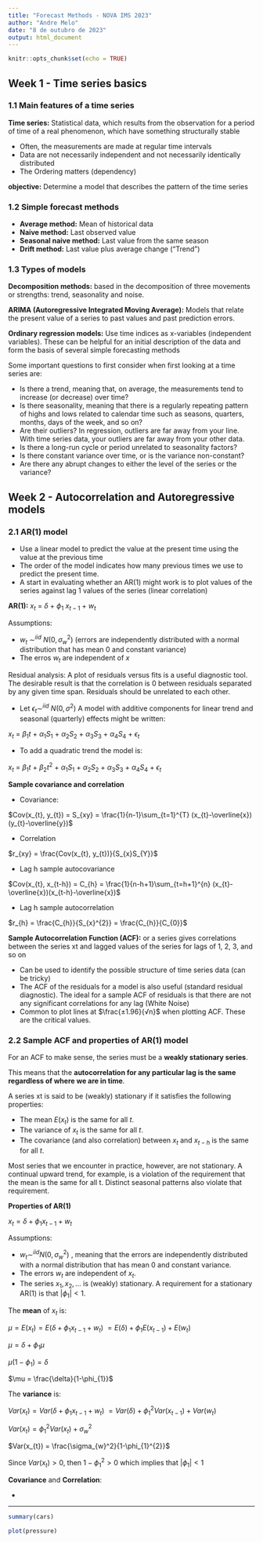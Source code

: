 ---
title: "Forecast Methods - NOVA IMS 2023"
author: "Andre Melo"
date: "8 de outubro de 2023"
output: html_document
---

```{r setup, include=FALSE}
knitr::opts_chunk$set(echo = TRUE)
```

## Week 1 - Time series basics

### 1.1 Main features of a time series

**Time series:** Statistical data, which results from the observation for a period of
time of a real phenomenon, which have something structurally
stable

- Often, the measurements are made at regular time intervals
- Data are not necessarily independent and not necessarily identically distributed
- The Ordering matters (dependency)

**objective:** Determine a model that describes the pattern of the time series

### 1.2 Simple forecast methods

- **Average method:** Mean of historical data
- **Naive method:** Last observed value
- **Seasonal naive method:** Last value from the same season
- **Drift method:** Last value plus average change ("Trend")

### 1.3 Types of models

**Decomposition methods:** based in the decomposition of three movements or strengths: trend, seasonality and noise.

**ARIMA (Autoregressive Integrated Moving Average):** Models that relate the present value of a series to past values and past prediction errors.

**Ordinary regression models:** Use time indices as x-variables (independent variables). These can be helpful for an initial description of the data and form the basis of several simple forecasting methods

Some important questions to first consider when first looking at a time series are:

- Is there a trend, meaning that, on average, the measurements tend to increase (or decrease) over time?
- Is there seasonality, meaning that there is a regularly repeating pattern of highs and lows related to calendar time such as seasons, quarters, months, days of the week, and so on?
- Are their outliers? In regression, outliers are far away from your line. With time series data, your outliers are far away from your other data.
- Is there a long-run cycle or period unrelated to seasonality factors?
- Is there constant variance over time, or is the variance non-constant?
- Are there any abrupt changes to either the level of the series or the variance?


## Week 2 - Autocorrelation and Autoregressive models

### 2.1 AR(1) model

- Use a linear model to predict the value at the present time using the value at the previous time
- The order of the model indicates how many previous times we use to predict the present time.
- A start in evaluating whether an AR(1) might work is to plot values of the series against lag 1 values of the series (linear correlation)

 **AR(1):** $x_{t}$ = $\delta$ + $\phi_{1}$ $x_{t-1}$ + $w_{t}$

Assumptions:

- $w_{t}$ $\sim^{iid}$ $N(0,\sigma^{2}_{w})$ (errors are independently distributed with a normal distribution that has mean 0 and constant variance)
- The erros $w_{t}$ are independent of $x$

Residual analysis: A plot of residuals versus fits is a useful diagnostic tool. The desirable result is that the correlation is 0 between residuals separated by any given time span. Residuals should be unrelated to each other.

- Let $\epsilon_{t}\sim^{iid}$ $N(0,\sigma^{2})$ A model with additive components for linear trend and seasonal (quarterly) effects might be written:

$x_{t}$ = $\beta_{1}t$ + $\alpha_{1}S_{1}$ + $\alpha_{2}S_{2}$ + $\alpha_{3}S_{3}$ + $\alpha_{4}S_{4}$ + $\epsilon_{t}$

- To add a quadratic trend the model is:

$x_{t}$ = $\beta_{1}t$ + $\beta_{2}t^{2}$ + $\alpha_{1}S_{1}$ + $\alpha_{2}S_{2}$ + $\alpha_{3}S_{3}$ + $\alpha_{4}S_{4}$ + $\epsilon_{t}$

**Sample covariance and correlation**

- Covariance:

$Cov(x_{t}, y_{t}) = S_{xy} = \frac{1}{n-1}\sum_{t=1}^{T} (x_{t}-\overline{x})(y_{t}-\overline{y})$

- Correlation 

$r_{xy} = \frac{Cov(x_{t}, y_{t})}{S_{x}S_{Y}}$

- Lag h sample autocovariance

$Cov(x_{t}, x_{t-h}) = C_{h} = \frac{1}{n-h+1}\sum_{t=h+1}^{n} (x_{t}-\overline{x})(x_{t-h}-\overline{x})$

- Lag h sample autocorrelation 

$r_{h} = \frac{C_{h}}{S_{x}^{2}} = \frac{C_{h}}{C_{0}}$


**Sample Autocorrelation Function (ACF):** or a series gives correlations between the series xt and lagged values of the series for lags of 1, 2, 3, and so on

- Can be used to identify the possible structure of time series data (can be tricky)
- The ACF of the residuals for a model is also useful (standard residual diagnostic). The ideal for a sample ACF of residuals is that there are not any significant correlations for any lag (White Noise)
- Common to plot lines at $\frac{±1.96}{√n}$ when plotting ACF. These are the critical values.


### 2.2 Sample ACF and properties of AR(1) model

For an ACF to make sense, the series must be a **weakly stationary series**.

This means that the **autocorrelation for any particular lag is the same regardless of where we are in time**.

A series xt is said to be (weakly) stationary if it satisfies the following properties:

- The mean $E(x_{t})$ is the same for all $t$.
- The variance of $x_{t}$ is the same for all $t$.
- The covariance (and also correlation) between $x_{t}$ and $x_{t-h}$ is the same for all $t$.

Most series that we encounter in practice, however, are not stationary. A continual upward trend, for example, is a violation of the requirement that the mean is the same for all t. Distinct seasonal patterns also violate that requirement.


**Properties of AR(1)**

$x_{t} = \delta + \phi_{1} x_{t-1} + w_{t}$

Assumptions:

- $w_{t}\sim^{iid} N(0,\sigma_{w}^{2})$ , meaning that the errors are independently distributed with a normal distribution that has mean 0 and constant variance.
- The errors $w_{t}$ are independent of $x_{t}$.
- The series $x_{1}, x_{2}, ...$ is (weakly) stationary. A requirement for a stationary AR(1) is that $|\phi_{1}| < 1$.

The **mean** of $x_{t}$ is:

$\mu = E(x_{t}) = E(\delta + \phi_{1} x_{t-1} + w_{t})$
$= E(\delta) + \phi_{1} E(x_{t-1}) + E(w_{t})$

$\mu = \delta + \phi_{1}\mu$

$\mu(1-\phi_{1}) = \delta$

$\mu = \frac{\delta}{1-\phi_{1}}$

The **variance** is:

$Var(x_{t}) = Var(\delta + \phi_{1} x_{t-1} + w_{t})$
$= Var(\delta) + \phi_{1}^{2}Var(x_{t-1})+Var(w_{t})$

$Var(x_{t}) = \phi_{1}^{2}Var(x_{t}) + \sigma_{w}^2$

$Var(x_{t}) =  \frac{\sigma_{w}^2}{1-\phi_{1}^{2}}$

Since $Var(x_{t})>0$, then $1-\phi^2_{1}>0$ which implies that $|\phi_{1}|<1$

**Covariance** and **Correlation**:

- 


___

```{r cars}
summary(cars)
```


```{r pressure, echo=FALSE}
plot(pressure)
```
